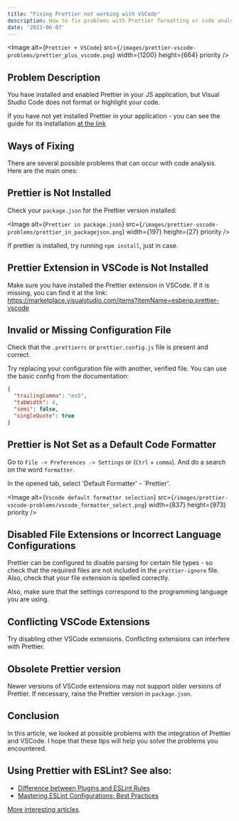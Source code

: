 ---
title: "Fixing Prettier not working with VSCode"
description: How to fix problems with Prettier formatting or code analysis inside Visual Studio Code.
date: '2023-06-07'
---

<Image
    alt={`Prettier + VSCode`}
    src={`/images/prettier-vscode-problems/prettier_plus_vscode.png`}
    width={1200}
    height={664}
    priority
/>



## Problem Description

You have installed and enabled Prettier in your JS application, but Visual Studio Code does not format or highlight your code.

If you have not yet installed Prettier in your application - you can see the guide for its installation [at the link](/prettier-setup)

## Ways of Fixing

There are several possible problems that can occur with code analysis. Here are the main ones:



## Prettier is Not Installed

Check your `package.json` for the Prettier version installed:

<Image
    alt={`Prettier in package.json`}
    src={`/images/prettier-vscode-problems/prettier_in_packagejson.png`}
    width={197}
    height={27}
    priority
/>

If prettier is installed, try running `npm install`, just in case.


## Prettier Extension in VSCode is Not Installed

Make sure you have installed the Prettier extension in VSCode. If it is missing, you can find it at the link: https://marketplace.visualstudio.com/items?itemName=esbenp.prettier-vscode



## Invalid or Missing Configuration File

Check that the `.prettierrc` or `prettier.config.js` file is present and correct.

Try replacing your configuration file with another, verified file. You can use the basic config from the documentation:

```JSON
{
  "trailingComma": "es5",
  "tabWidth": 4,
  "semi": false,
  "singleQuote": true
}
```



## Prettier is Not Set as a Default Code Formatter

Go to `File -> Preferences -> Settings` or (`Ctrl` + `comma`). And do a search on the word `formatter`.

In the opened tab, select 'Default Formatter' - `Prettier'.

<Image
    alt={`Vscode default formatter selection`}
    src={`/images/prettier-vscode-problems/vscode_formatter_select.png`}
    width={837}
    height={973}
    priority
/>



## Disabled File Extensions or Incorrect Language Configurations

Prettier can be configured to disable parsing for certain file types - so check that the required files are not included in the `prettier-ignore` file.
Also, check that your file extension is spelled correctly.

Also, make sure that the settings correspond to the programming language you are using.



## Conflicting VSCode Extensions

Try disabling other VSCode extensions. Conflicting extensions can interfere with Prettier.



## Obsolete Prettier version

Newer versions of VSCode extensions may not support older versions of Prettier. If necessary, raise the Prettier version in `package.json`.


## Conclusion

In this article, we looked at possible problems with the integration of Prettier and VSCode. I hope that these tips will help you solve the problems you encountered.

## Using Prettier with ESLint? See also:

- [Difference between Plugins and ESLint Rules](eslint-rules-vs-plugins)
- [Mastering ESLint Configurations: Best Practices](eslint-best-practices)

[More interesting articles](/).